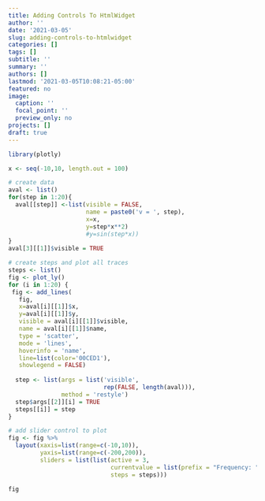 ```yaml
---
title: Adding Controls To HtmlWidget
author: ''
date: '2021-03-05'
slug: adding-controls-to-htmlwidget
categories: []
tags: []
subtitle: ''
summary: ''
authors: []
lastmod: '2021-03-05T10:08:21-05:00'
featured: no
image:
  caption: ''
  focal_point: ''
  preview_only: no
projects: []
draft: true
---
```

```r
library(plotly)

x <- seq(-10,10, length.out = 100)

# create data
aval <- list()
for(step in 1:20){
  aval[[step]] <-list(visible = FALSE,
                      name = paste0('v = ', step),
                      x=x,
                      y=step*x**2)
                      #y=sin(step*x))
}
aval[3][[1]]$visible = TRUE

# create steps and plot all traces
steps <- list()
fig <- plot_ly()
for (i in 1:20) {
 fig <- add_lines(
   fig, 
   x=aval[i][[1]]$x, 
   y=aval[i][[1]]$y, 
   visible = aval[i][[1]]$visible, 
   name = aval[i][[1]]$name, 
   type = 'scatter', 
   mode = 'lines', 
   hoverinfo = 'name', 
   line=list(color='00CED1'), 
   showlegend = FALSE)
 
  step <- list(args = list('visible', 
                           rep(FALSE, length(aval))), 
               method = 'restyle')
  step$args[[2]][i] = TRUE  
  steps[[i]] = step 
}  

# add slider control to plot
fig <- fig %>%
  layout(xaxis=list(range=c(-10,10)), 
         yaxis=list(range=c(-200,200)),
         sliders = list(list(active = 3,
                             currentvalue = list(prefix = "Frequency: "),
                             steps = steps)))

fig
```
